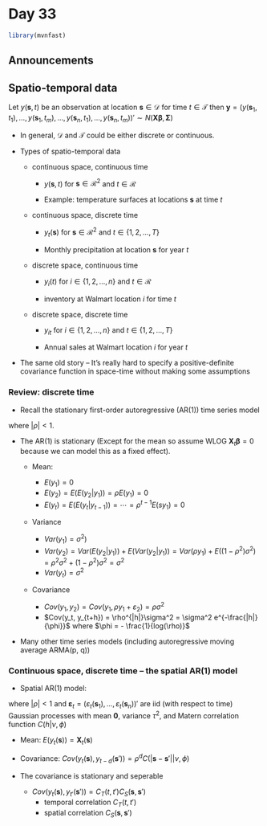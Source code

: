 # Day 33


```r
library(mvnfast)
```

## Announcements


## Spatio-temporal data

Let $y(\mathbf{s}, t)$ be an observation at location $\mathbf{s} \in \mathcal{D}$ for time $t \in \mathcal{T}$ then $\mathbf{y} = (y(\mathbf{s}_1, t_1), \ldots, y(\mathbf{s}_1, t_m), \ldots, y(\mathbf{s}_n, t_1), \ldots, y(\mathbf{s}_n, t_m))' \sim N(\mathbf{X}\boldsymbol{\beta}, \boldsymbol{\Sigma})$

- In general, $\mathcal{D}$ and $\mathcal{T}$ could be either discrete or continuous.

- Types of spatio-temporal data

    - continuous space, continuous time
    
        - $y(\mathbf{s}, t)$ for $\mathbf{s} \in \mathcal{R}^2$ and $t \in \mathcal{R}$
        
        - Example: temperature surfaces at locations $\mathbf{s}$ at time $t$
    
    - continuous space, discrete time

        - $y_t(\mathbf{s})$ for $\mathbf{s} \in \mathcal{R}^2$ and $t \in \{1, 2, \ldots, T\}$
        
        - Monthly precipitation at location $\mathbf{s}$ for year $t$
        
    - discrete space, continuous time
    
        - $y_i(t)$ for $i \in \{1, 2, \ldots, n \}$ and $t \in \mathcal{R}$
        
        - inventory at Walmart location $i$ for time $t$
        
    - discrete space, discrete time

        - $y_{it}$ for $i \in \{1, 2, \ldots, n \}$ and $t \in \{1, 2, \ldots, T\}$
        
        - Annual sales at Walmart location $i$ for year $t$
        

- The same old story -- It's really hard to specify a positive-definite covariance function in space-time without making some assumptions

### Review: discrete time 

- Recall the stationary first-order autoregressive (AR(1)) time series model

\begin{align*}
y_1 & N \left( \mathbf{X}_1 \boldsymbol{\beta}, \sigma^2 \right) \\
y_t | y_{t-1} & \sim N \left( \mathbf{X}_t \boldsymbol{\beta} + \rho \left( y_{t-1} - \mathbf{X}_{t-1} \boldsymbol{\beta}  \right), \left( 1 - \rho^2 \right) \sigma^2 \right)
\end{align*}

where $|\rho| < 1$.

- The AR(1) is stationary (Except for the mean so assume WLOG $\mathbf{X}_t \boldsymbol{\beta} = 0$ because we can model this as a fixed effect). 

    - Mean:
        - $E(y_1) = 0$
        - $E(y_2) = E(E(y_2 | y_1)) = \rho E(y_1) = 0$
        - $E(y_t) = E( E(y_t | y_{t-1})) = \cdots = \rho^{t-1} E( sy_1) = 0$
        
    - Variance
        - $Var(y_1) = \sigma^2)$
        - $Var(y_2) = Var(E(y_2 | y_1)) + E(Var(y_2 | y_1)) = Var(\rho y_1) + E((1 - \rho^2) \sigma^2) = \rho^2 \sigma^2 + (1 - \rho^2) \sigma^2  = \sigma^2$
        - $Var(y_t) = \sigma^2$
        
    - Covariance
    
        - $Cov(y_1, y_2) = Cov(y_1, \rho y_1 + \varepsilon_2) = \rho \sigma^2$
        - $Cov(y_t, y_{t+h}) = \rho^{|h|}\sigma^2 = \sigma^2 e^{-\frac{|h|}{\phi}}$ where $\phi = - \frac{1}{log(\rho)}$ 

\begin{align*}
\mathbf{y} = (y_1, \ldots, y_n)' \sim N( \mathbf{X}\boldsymbol{\beta}, \sigma^2 \mathbf{R}(\phi))
\end{align*}
        
- Many other time series models (including autoregressive moving average ARMA(p, q))

\begin{align*}
y_t | y_{t-1}, \ldots, y_{t-p} & = \sum_{j = 1}^p \phi_j y_{t-j} + \sum_{k = 1}^q \gamma_k \varepsilon_{t-k} + \varepsilon_t
\end{align*}

### Continuous space, discrete time -- the spatial AR(1) model

- Spatial AR(1) model:

\begin{align*}
y_1(\mathbf{s}) & = \mathbf{X}_1(\mathbf{s}) \boldsymbol{\beta} + \varepsilon_1(\mathbf{s}) \\
y_t(\mathbf{s}) | y_{t-1}\mathbf{s} & = \mathbf{X}_t(\mathbf{s}) \boldsymbol{\beta} + \rho \left( y_{t-1}(\mathbf{s}) - \mathbf{X}_{t-1}(\mathbf{s}) \boldsymbol{\beta} \right) + \sqrt{1 - \rho^2} \varepsilon_t(\mathbf{s}),
\end{align*}

where $|\rho| < 1$ and $\boldsymbol{\varepsilon}_t = (\varepsilon_t(\mathbf{s}_1), \ldots, \varepsilon_t(\mathbf{s}_n))'$ are iid (with respect to time) Gaussian processes with mean $\mathbf{0}$, variance $\tau^2$, and Matern correlation function $C(h | \nu, \phi)$

- Mean: $E(y_t(\mathbf{s})) = \mathbf{X}_t(\mathbf{s})$
- Covariance: $Cov(y_t(\mathbf{s}), y_{t-d}(\mathbf{s}')) = \rho^d C(|\mathbf{s} - \mathbf{s}'| | \nu, \phi)$

- The covariance is stationary and seperable

    - $Cov(y_t(\mathbf{s}), y_{t'}(\mathbf{s}')) = C_T(t, t') C_S(\mathbf{s}, \mathbf{s}')$ 
        - temporal correlation $C_T(t, t')$
        - spatial correlation $C_S(\mathbf{s}, \mathbf{s}')$

